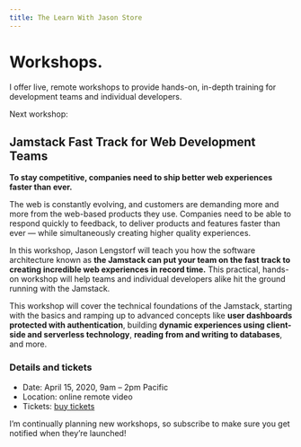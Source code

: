 ```yaml
---
title: The Learn With Jason Store
---
```



<h1 style={{ fontSize: '6rem' }}>Workshops.</h1>

I offer live, remote workshops to provide hands-on, in-depth training for development teams and individual developers.

<p style={{ fontSize: '1.25rem', marginBottom: 0 }}>Next workshop:</p>

<h2 style={{ marginTop: '0.5rem' }}>
  Jamstack Fast Track for Web Development Teams
</h2>

**To stay competitive, companies need to ship better web experiences faster than ever.**

The web is constantly evolving, and customers are demanding more and more from the web-based products they use. Companies need to be able to respond quickly to feedback, to deliver products and features faster than ever — while simultaneously creating higher quality experiences.

In this workshop, Jason Lengstorf will teach you how the software architecture known as **the Jamstack can put your team on the fast track to creating incredible web experiences in record time.** This practical, hands-on workshop will help teams and individual developers alike hit the ground running with the Jamstack.

This workshop will cover the technical foundations of the Jamstack, starting with the basics and ramping up to advanced concepts like **user dashboards protected with authentication**, building **dynamic experiences using client-side and serverless technology**, **reading from and writing to databases**, and more.

<Aside>

### Details and tickets

- Date: April 15, 2020, 9am – 2pm Pacific
- Location: online remote video
- Tickets: [buy tickets](https://ti.to/learn-with-jason/jamstack-fast-track-2020-04-15)

</Aside>

<Form heading="Get notified of new workshops.">

I’m continually planning new workshops, so subscribe to make sure you get notified when they’re launched!

</Form>
